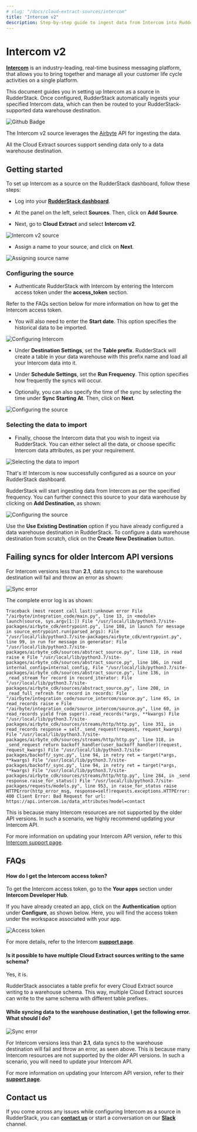 ```yaml
---
# slug: "/docs/cloud-extract-sources/intercom"
title: "Intercom v2"
description: Step-by-step guide to ingest data from Intercom into RudderStack.
---
```


# Intercom v2

[**Intercom**](https://www.intercom.com/) is an industry-leading, real-time business messaging platform, that allows you to bring together and manage all your customer life cycle activities on a single platform.

This document guides you in setting up Intercom as a source in RudderStack. Once configured, RudderStack automatically ingests your specified Intercom data, which can then be routed to your RudderStack-supported data warehouse destination.

<img src="https://img.shields.io/badge/stability-beta-blueviolet?style=for-the-badge&logo=github" alt="Github Badge" class="githubBadge" />

<div class="infoBlock">

  The Intercom v2 source leverages the <a href="https://airbyte.io/">Airbyte</a> API for ingesting the data.
</div>

<div class="warningBlock">

All the Cloud Extract sources support sending data only to a data warehouse destination.
</div>

## Getting started

To set up Intercom as a source on the RudderStack dashboard, follow these steps:

- Log into your [**RudderStack dashboard**](https://app.rudderstack.com/).

- At the panel on the left, select **Sources**. Then, click on **Add Source**.

- Next, go to **Cloud Extract** and select **Intercom v2**.

<img src="../../assets/cloud-extract-sources/singer-intercom-1.png" alt="Intercom v2 source" />

- Assign a name to your source, and click on **Next**.

<img src="../../assets/cloud-extract-sources/singer-intercom-2.png" alt="Assigning source name" />

### Configuring the source

- Authenticate RudderStack with Intercom by entering the Intercom access token under the **access_token** section.

<div class="infoBlock">

Refer to the FAQs section below for more information on how to get the Intercom access token.
</div>

- You will also need to enter the **Start date**. This option specifies the historical data to be imported.

<img src="../../assets/cloud-extract-sources/singer-intercom-3.png" alt="Configuring Intercom" />

- Under **Destination Settings**, set the **Table prefix**. RudderStack will create a table in your data warehouse with this prefix name and load all your Intercom data into it.

- Under **Schedule Settings**, set the **Run Frequency**. This option specifies how frequently the syncs will occur.

- Optionally, you can also specify the time of the sync by selecting the time under **Sync Starting At**. Then, click on **Next**.

<img src="../../assets/cloud-extract-sources/singer-intercom-4.png" alt="Configuring the source" />

### Selecting the data to import

- Finally, choose the Intercom data that you wish to ingest via RudderStack. You can either select all the data, or choose specific Intercom data attributes, as per your requirement.

<img src="../../assets/cloud-extract-sources/singer-intercom-5.png" alt="Selecting the data to import" />

That's it! Intercom is now successfully configured as a source on your RudderStack dashboard.

RudderStack will start ingesting data from Intercom as per the specified frequency. You can further connect this source to your data warehouse by clicking on **Add Destination**, as shown:

<img src="../../assets/cloud-extract-sources/singer-intercom-6.png" alt="Configuring the source" />

<div class="successBlock">

  Use the <strong>Use Existing Destination</strong> option if you have already configured a data warehouse destination in RudderStack. To configure a data warehouse destination from scratch, click on the <strong>Create New Destination</strong> button.
</div>

## Failing syncs for older Intercom API versions

For Intercom versions less than **2.1**, data syncs to the warehouse destination will fail and throw an error as shown:

<img src="../../assets/cloud-extract-sources/singer-intercom-8.png" alt="Sync error" />

The complete error log is as shown:

```text
Traceback (most recent call last):unknown error File "/airbyte/integration_code/main.py", line 13, in <module> launch(source, sys.argv[1:]) File "/usr/local/lib/python3.7/site-packages/airbyte_cdk/entrypoint.py", line 108, in launch for message in source_entrypoint.run(parsed_args): File "/usr/local/lib/python3.7/site-packages/airbyte_cdk/entrypoint.py", line 99, in run for message in generator: File "/usr/local/lib/python3.7/site-packages/airbyte_cdk/sources/abstract_source.py", line 110, in read raise e File "/usr/local/lib/python3.7/site-packages/airbyte_cdk/sources/abstract_source.py", line 106, in read internal_config=internal_config, File "/usr/local/lib/python3.7/site-packages/airbyte_cdk/sources/abstract_source.py", line 136, in _read_stream for record in record_iterator: File "/usr/local/lib/python3.7/site-packages/airbyte_cdk/sources/abstract_source.py", line 208, in _read_full_refresh for record in records: File "/airbyte/integration_code/source_intercom/source.py", line 65, in read_records raise e File "/airbyte/integration_code/source_intercom/source.py", line 60, in read_records yield from super().read_records(*args, **kwargs) File "/usr/local/lib/python3.7/site-packages/airbyte_cdk/sources/streams/http/http.py", line 351, in read_records response = self._send_request(request, request_kwargs) File "/usr/local/lib/python3.7/site-packages/airbyte_cdk/sources/streams/http/http.py", line 318, in _send_request return backoff_handler(user_backoff_handler)(request, request_kwargs) File "/usr/local/lib/python3.7/site-packages/backoff/_sync.py", line 94, in retry ret = target(*args, **kwargs) File "/usr/local/lib/python3.7/site-packages/backoff/_sync.py", line 94, in retry ret = target(*args, **kwargs) File "/usr/local/lib/python3.7/site-packages/airbyte_cdk/sources/streams/http/http.py", line 284, in _send response.raise_for_status() File "/usr/local/lib/python3.7/site-packages/requests/models.py", line 953, in raise_for_status raise HTTPError(http_error_msg, response=self)requests.exceptions.HTTPError: 400 Client Error: Bad Request for url: https://api.intercom.io/data_attributes?model=contact
```

This is because many Intercom resources are not supported by the older API versions. In such a scenario, we highly recommend updating your Intercom API.

<div class="infoBlock">

For more information on updating your Intercom API version, refer to this <a href="https://developers.intercom.com/building-apps/docs/update-your-api-version">Intercom support page</a>.
</div>

## FAQs

#### How do I get the Intercom access token?

To get the Intercom access token, go to the **Your apps** section under **Intercom Developer Hub**. 

If you have already created an app, click on the **Authentication** option under **Configure**, as shown below. Here, you will find the access token under the workspace associated with your app.

<img src="../../assets/cloud-extract-sources/singer-intercom-7.png" alt="Access token" />

For more details, refer to the Intercom [**support page**](https://help-desk-migration.com/help/get-intercom-api-access-token/).

#### Is it possible to have multiple Cloud Extract sources writing to the same schema?

Yes, it is.

RudderStack associates a table prefix for every Cloud Extract source writing to a warehouse schema. This way, multiple Cloud Extract sources can write to the same schema with different table prefixes.

#### While syncing data to the warehouse destination, I get the following error. What should I do?

<img src="../../assets/cloud-extract-sources/singer-intercom-8.png" alt="Sync error" />

For Intercom versions less than **2.1**, data syncs to the warehouse destination will fail and throw an error, as seen above. This is because many Intercom resources are not supported by the older API versions. In such a scenario, you will need to update your Intercom API.

For more information on updating your Intercom API version, refer to their [**support page**](https://developers.intercom.com/building-apps/docs/update-your-api-version).

## Contact us

If you come across any issues while configuring Intercom as a source in RudderStack, you can [**contact us**](mailto:%20docs@rudderstack.com) or start a conversation on our [**Slack**](https://rudderstack.com/join-rudderstack-slack-community) channel.
